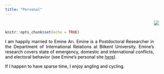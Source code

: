 ```yaml
---
title: "Personal"
---
```

<!-- Global site tag (gtag.js) - Google Analytics -->
<script async src="https://www.googletagmanager.com/gtag/js?id=UA-166011945-1"></script>
<script>
  window.dataLayer = window.dataLayer || [];
  function gtag(){dataLayer.push(arguments);}
  gtag('js', new Date());

  gtag('config', 'UA-166011945-1');
</script>


<br>

<style>
body {
text-align: justify}
</style>
```r
knitr::opts_chunk$set(echo = TRUE)
```
<div style= "float:right;position: relative; top: -75px;">
![](Photo2.png)
</div>

<p style="color:black"> I am happily married to Emine Arı. Emine is a Postdoctoral Researcher in the Department of International Relations at Bilkent University. Emine's research covers state of emergency, domestic and international conflicts, and electoral behavior (see Emine's personal site <a href="http://emineari.com">here</a>).<br></p>  

<p style="color:black">If I happen to have sparse time, I enjoy angling and cycling.</p>


